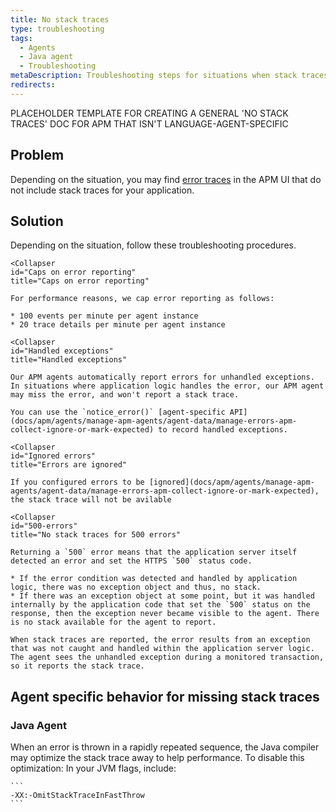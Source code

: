 ```yaml
---
title: No stack traces 
type: troubleshooting
tags:
  - Agents
  - Java agent
  - Troubleshooting
metaDescription: Troubleshooting steps for situations when stack traces are missing for error traces with your New Relic Java app.
redirects:
---
```


PLACEHOLDER TEMPLATE FOR CREATING A GENERAL 'NO STACK TRACES' DOC FOR APM THAT ISN'T LANGUAGE-AGENT-SPECIFIC 

## Problem

Depending on the situation, you may find [error traces](/docs/apm/applications-menu/error-analytics/error-analytics-manage-error-traces) in the APM UI that do not include stack traces for your application.

## Solution

Depending on the situation, follow these troubleshooting procedures.

<CollapserGroup>

    <Collapser
    id="Caps on error reporting"
    title="Caps on error reporting"
  >

    For performance reasons, we cap error reporting as follows:

    * 100 events per minute per agent instance
    * 20 trace details per minute per agent instance

    <Collapser
    id="Handled exceptions"
    title="Handled exceptions"
  >
    Our APM agents automatically report errors for unhandled exceptions. In situations where application logic handles the error, our APM agent may miss the error, and won't report a stack trace.

    You can use the `notice_error()` [agent-specific API](docs/apm/agents/manage-apm-agents/agent-data/manage-errors-apm-collect-ignore-or-mark-expected) to record handled exceptions.

    <Collapser
    id="Ignored errors"
    title="Errors are ignored"
  >
    If you configured errors to be [ignored](docs/apm/agents/manage-apm-agents/agent-data/manage-errors-apm-collect-ignore-or-mark-expected), the stack trace will not be avilable

    <Collapser
    id="500-errors"
    title="No stack traces for 500 errors"
  >
    Returning a `500` error means that the application server itself detected an error and set the HTTPS `500` status code.

    * If the error condition was detected and handled by application logic, there was no exception object and thus, no stack.
    * If there was an exception object at some point, but it was handled internally by the application code that set the `500` status on the response, then the exception never became visible to the agent. There is no stack available for the agent to report.

    When stack traces are reported, the error results from an exception that was not caught and handled within the application server logic. The agent sees the unhandled exception during a monitored transaction, so it reports the stack trace.
 
</CollapserGroup>

## Agent specific behavior for missing stack traces

### Java Agent

<CollapserGroup>
  <Collapser
    id="repeated-errors"
    title="No stack traces for rapidly repeated errors"
  >
    When an error is thrown in a rapidly repeated sequence, the Java compiler may optimize the stack trace away to help performance. To disable this optimization: In your JVM flags, include:

    ```
    -XX:-OmitStackTraceInFastThrow
    ```
  </Collapser>
</CollapserGroup>
